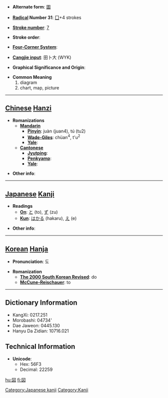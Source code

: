 * '''Alternate form''': [[圖]]

* '''[[Wiktionary:Chinese radical index| Radical]] Number 31''': [[Wiktionary:Chinese radical index 囗|囗]]+4 strokes

* '''[[Wiktionary:Chinese total strokes index|Stroke number]]''': [[Wiktionary:Chinese total strokes index 7|7]]

* '''Stroke order''': 

* '''[[Wiktionary:Chinese four corner index|Four-Corner System]]''': 

* '''[[Wiktionary:Chinese Cangjie index|Cangjie input]]''': 田卜大 (WYK)

* '''Graphical Significance and Origin''': 

* '''Common Meaning'''
*#diagram
*# chart, map, picture


----

== [[Chinese]] [[Hanzi]] ==

* '''Romanizations'''
** '''[[Mandarin]]'''
*** '''[[Pinyin]]''': juàn (juan4), tú (tu2)
*** '''[[Wade-Giles]]''': chüan<sup>4</sup>, t'u<sup>2</sup>
*** '''[[Yale]]''': 
** '''[[Cantonese]]'''
*** '''[[Jyutping]]''':
*** '''[[Penkyamp]]''': 
*** '''[[Yale]]''': 

* '''Other info''': 

----

== [[Japanese]] [[Kanji]] ==

* '''Readings'''
** '''[[On]]''': [[と]] (to), [[ず]] (zu)
** '''[[Kun]]''': [[はかる]] (hakaru), [[え]] (e)

* '''Other info''':  

----

== [[Korean]] [[Hanja]] ==

* '''Pronunciation''': 도

* '''Romanization'''
** '''[[The 2000 South Korean Revised Romanization|The 2000 South Korean Revised]]''': do
** '''[[McCune-Reischauer]]''': to

----

== Dictionary Information ==

* KangXi: 0217.251
* Morobashi: 04734'
* Dae Jaweon: 0445.130
* Hanyu Da Zidian: 10716.021

== Technical Information ==

* '''Unicode''':
** Hex: 56F3
** Decimal: 22259

[[Category:Japanese kanji]]
[[Category:Kanji]]

[[hu:図]]
[[fi:図]]